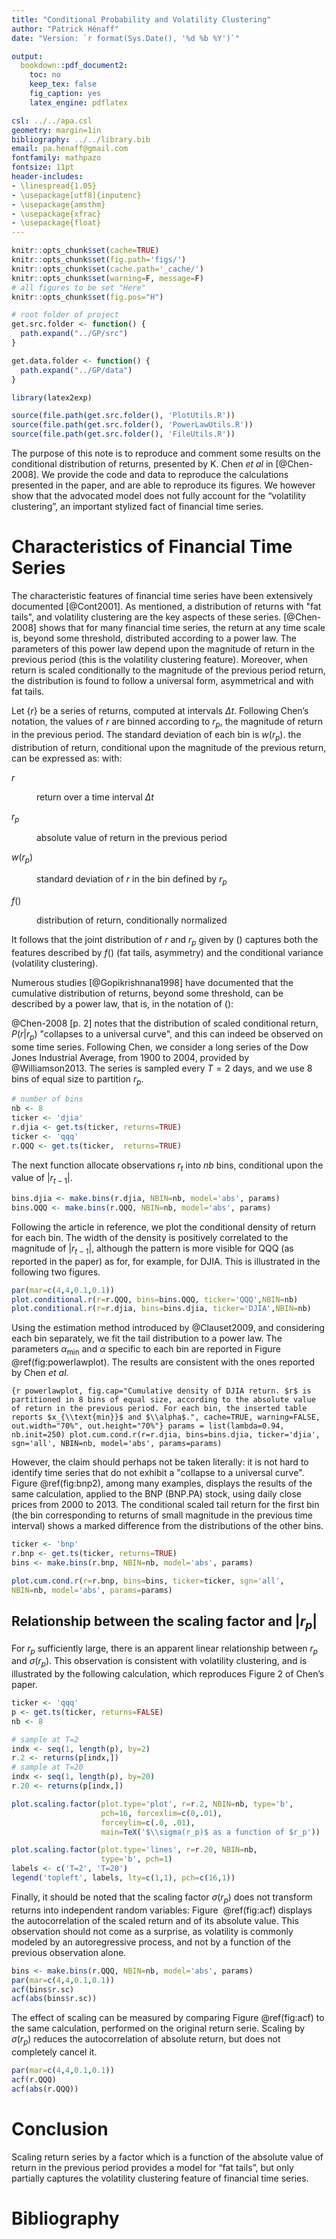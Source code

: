 ```yaml
---
title: "Conditional Probability and Volatility Clustering"
author: "Patrick Hénaff"
date: "Version: `r format(Sys.Date(), '%d %b %Y')`"

output:
  bookdown::pdf_document2:
    toc: no
    keep_tex: false
    fig_caption: yes
    latex_engine: pdflatex

csl: ../../apa.csl
geometry: margin=1in
bibliography: ../../library.bib
email: pa.henaff@gmail.com
fontfamily: mathpazo
fontsize: 11pt
header-includes:
- \linespread{1.05}
- \usepackage[utf8]{inputenc}
- \usepackage{amsthm}
- \usepackage{xfrac}
- \usepackage{float}
---
```


<!--    includes:
      in_header: preamble.tex
-->

```r
knitr::opts_chunk$set(cache=TRUE)
knitr::opts_chunk$set(fig.path='figs/')
knitr::opts_chunk$set(cache.path='_cache/')
knitr::opts_chunk$set(warning=F, message=F)
# all figures to be set "Here"
knitr::opts_chunk$set(fig.pos="H")

# root folder of project
get.src.folder <- function() {
  path.expand("../GP/src")
}

get.data.folder <- function() {
  path.expand("../GP/data")
}

library(latex2exp)

source(file.path(get.src.folder(), 'PlotUtils.R'))
source(file.path(get.src.folder(), 'PowerLawUtils.R'))
source(file.path(get.src.folder(), 'FileUtils.R'))
```

The purpose of this note is to reproduce and comment some results on the conditional distribution of returns, presented by K. Chen *et al* in [@Chen-2008]. We provide the code and data to reproduce the calculations presented in the paper, and are able to reproduce its figures. We however show that the advocated model does not fully account for the "volatility clustering", an important stylized fact of financial time series.


# Characteristics of Financial Time Series {#sec:fts}

The characteristic features of financial time series have been
extensively documented [@Cont2001]. As mentioned, a distribution of
returns with \"fat tails\", and volatility clustering are the key
aspects of these series. [@Chen-2008] shows that for many financial time
series, the return at any time scale is, beyond some threshold,
distributed according to a power law. The parameters of this power law
depend upon the magnitude of return in the previous period (this is the
volatility clustering feature). Moreover, when return is scaled
conditionally to the magnitude of the previous period return, the
distribution is found to follow a universal form, asymmetrical and with
fat tails.

Let $\{r\}$ be a series of returns, computed at intervals $\Delta t$.
Following Chen's notation, the values of $r$ are binned according to
$r_p$, the magnitude of return in the previous period. The standard
deviation of each bin is $w(r_p)$. the distribution of return,
conditional upon the magnitude of the previous return, can be expressed
as: 
\begin{equation}
P(r | r_p) = \frac{1}{w(r_p)} f \left( \frac{r}{w(r_p)} \right)
\label{eq:cond-dist}
\end{equation}
with:

$r$

:   return over a time interval $\Delta t$

$r_p$

:   absolute value of return in the previous period

$w(r_p)$

:   standard deviation of $r$ in the bin defined by $r_p$

$f()$

:   distribution of return, conditionally normalized

It follows that the joint distribution of $r$ and $r_p$ given by
(\ref{eq:cond-dist}) captures both the features described by $f()$
(fat tails, asymmetry) and the conditional variance (volatility
clustering).

Numerous studies [@Gopikrishnana1998] have
documented that the cumulative distribution of returns, beyond some
threshold, can be described by a power law, that is, in the notation of
(\ref{eq:cond-dist}):

\begin{equation}
f \left( x \right) = \frac{\alpha-1}{x_{\mbox{min}}} \left( \frac{x}{x_{\mbox{min}}} \right)^{-\alpha}, \ \ x>x_{\mbox{min}}
\label{eq:power-law}
\end{equation}

@Chen-2008 [p. 2] notes that the distribution of scaled conditional
return, $P(r | r_p)$ \"collapses to a universal curve\", and this can
indeed be observed on some time series. Following Chen, we consider a
long series of the Dow Jones Industrial Average, from 1900 to 2004,
provided by @Williamson2013. The series is sampled every $T=2$ days, and
we use 8 bins of equal size to partition $r_p$. 

```r
# number of bins
nb <- 8
ticker <- 'djia'
r.djia <- get.ts(ticker, returns=TRUE)
ticker <- 'qqq'
r.QQQ <- get.ts(ticker,  returns=TRUE)
```

The next function allocate observations $r_t$ into $nb$ bins, conditional upon the value of $|r_{t-1}|$.

```r
bins.djia <- make.bins(r.djia, NBIN=nb, model='abs', params)
bins.QQQ <- make.bins(r.QQQ, NBIN=nb, model='abs', params)
```

Following the article in reference, we plot the conditional density of return for each bin. The width of the density is positively correlated to the magnitude of $|r_{t-1}|$, 
although the pattern is more visible for QQQ (as reported in the paper) as for, for example, for DJIA. This is illustrated in the following two figures.  

```r
par(mar=c(4,4,0.1,0.1))
plot.conditional.r(r=r.QQQ, bins=bins.QQQ, ticker='QQQ',NBIN=nb)
plot.conditional.r(r=r.djia, bins=bins.djia, ticker='DJIA',NBIN=nb)
```



Using the estimation
method introduced by @Clauset2009, and considering each bin separately,
we fit the tail distribution to a power law. The parameters
$\alpha_{\text{min}}$ and $\alpha$ specific to each bin are reported in
Figure \@ref(fig:powerlawplot). 
The results are consistent with the ones reported by Chen *et al.*

```{r powerlawplot, fig.cap="Cumulative density of DJIA return. $r$ is partitioned in 8 bins of equal size, according to the absolute value of return in the previous period. For each bin, the inserted table reports $x_{\\text{min}}$ and $\\alpha$.", cache=TRUE, warning=FALSE, out.width="70%", out.height="70%"}
params = list(lambda=0.94, nb.init=250)
plot.cum.cond.r(r=r.djia, bins=bins.djia, ticker='djia', sgn='all',
NBIN=nb, model='abs', params=params)
```

However, the claim should perhaps not be taken literally: it is not
hard to identify time series that do not exhibit a \"collapse to a
universal curve\". Figure \@ref(fig:bnp2), among many examples, displays the results of the
same calculation, applied to the BNP (BNP.PA) stock, using daily close
prices from 2000 to 2013. The conditional scaled tail return for the
first bin (the bin corresponding to returns of small magnitude in the
previous time interval) shows a marked difference from the distributions
of the other bins.

```r
ticker <- 'bnp'
r.bnp <- get.ts(ticker, returns=TRUE)
bins <- make.bins(r.bnp, NBIN=nb, model='abs', params)
```

```r
plot.cum.cond.r(r=r.bnp, bins=bins, ticker=ticker, sgn='all',
NBIN=nb, model='abs', params=params)
```

## Relationship between the scaling factor and $|r_p|$ 

For $r_p$ sufficiently large, there is an apparent linear relationship between $r_p$ and $\sigma(r_p)$. This observation is consistent with volatility clustering, and is illustrated by the following calculation, which reproduces Figure 2 of Chen's paper.

```r

ticker <- 'qqq'
p <- get.ts(ticker, returns=FALSE)
nb <- 8

# sample at T=2
indx <- seq(1, length(p), by=2)
r.2 <- returns(p[indx,])
# sample at T=20
indx <- seq(1, length(p), by=20)
r.20 <- returns(p[indx,])
```

```r

plot.scaling.factor(plot.type='plot', r=r.2, NBIN=nb, type='b',
                    pch=16, forcexlim=c(0,.01),
                    forceylim=c(.0, .01), 
                    main=TeX('$\\sigma(r_p)$ as a function of $r_p'))

plot.scaling.factor(plot.type='lines', r=r.20, NBIN=nb, 
                    type='b', pch=1)
labels <- c('T=2', 'T=20')
legend('topleft', labels, lty=c(1,1), pch=c(16,1))
```

Finally, it should be noted that the scaling factor $\sigma(r_p)$ does not
transform returns into independent random variables:
Figure  \@ref(fig:acf) displays
the autocorrelation of the scaled return and of its absolute value. This
observation should not come as a surprise, as volatility is commonly
modeled by an autoregressive process, and not by a function of the
previous observation alone.

```r
bins <- make.bins(r.QQQ, NBIN=nb, model='abs', params)
par(mar=c(4,4,0.1,0.1))
acf(bins$r.sc)
acf(abs(bins$r.sc))
```

The effect of scaling can be measured by comparing Figure \@ref(fig:acf) to the same calculation, performed on the original return serie. Scaling by $\sigma(r_p)$ reduces the autocorrelation of absolute return, but does not completely cancel it.

```r
par(mar=c(4,4,0.1,0.1))
acf(r.QQQ)
acf(abs(r.QQQ))
```

# Conclusion

Scaling return series by a factor which is a function of the absolute value of return in the previous period provides a model for "fat tails", but only partially captures the volatility clustering feature of financial time series.

# Bibliography
